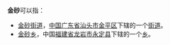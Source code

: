 '''金砂'''可以指：

* [[金砂街道|金砂街道]]，[[中华人民共和国|中国]][[广东省|广东省]][[汕头市|汕头市]][[金平区|金平区]]下辖的一个[[街道_(行政区划)|街道]]。
* [[金砂乡|金砂乡]]，中国[[福建省|福建省]][[龙岩市|龙岩市]][[永定县|永定县]]下辖的一个[[乡|乡]]。

{{disambig|CAT=二字消歧义}}